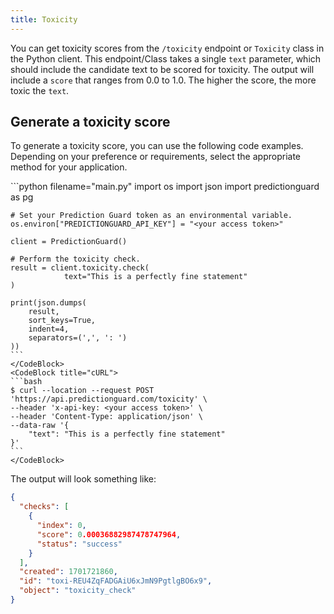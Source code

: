 ```yaml
---
title: Toxicity
---
```


You can get toxicity scores from the `/toxicity` endpoint or `Toxicity` class in the Python client. This endpoint/Class takes a single `text` parameter, which should include the candidate text to be scored for toxicity. The output will include a `score` that ranges from 0.0 to 1.0. The higher the score, the more toxic the `text`.

## Generate a toxicity score

To generate a toxicity score, you can use the following code examples. Depending on your preference or requirements, select the appropriate method for your application.

<CodeBlocks>
    <CodeBlock title="Python">
    ```python filename="main.py"
    import os
    import json
    import predictionguard as pg

    # Set your Prediction Guard token as an environmental variable.
    os.environ["PREDICTIONGUARD_API_KEY"] = "<your access token>"
    
    client = PredictionGuard()

    # Perform the toxicity check.
    result = client.toxicity.check(
        		text="This is a perfectly fine statement"
    )

    print(json.dumps(
        result,
        sort_keys=True,
        indent=4,
        separators=(',', ': ')
    ))
    ```
    </CodeBlock>
    <CodeBlock title="cURL">
    ```bash
    $ curl --location --request POST 'https://api.predictionguard.com/toxicity' \
    --header 'x-api-key: <your access token>' \
    --header 'Content-Type: application/json' \
    --data-raw '{
        "text": "This is a perfectly fine statement"
    }'
    ```
    </CodeBlock>

</CodeBlocks>

The output will look something like:

```json
{
  "checks": [
    {
      "index": 0,
      "score": 0.00036882987478747964,
      "status": "success"
    }
  ],
  "created": 1701721860,
  "id": "toxi-REU4ZqFADGAiU6xJmN9PgtlgBO6x9",
  "object": "toxicity_check"
}
```
